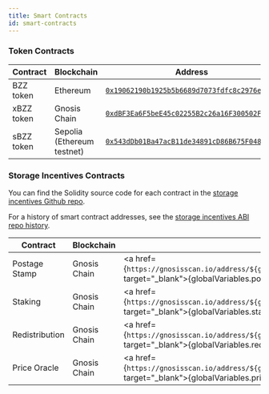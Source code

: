 ```yaml
---
title: Smart Contracts
id: smart-contracts
---
```


### Token Contracts
|Contract|Blockchain | Address             | 
| ---------------------- | ------------------------------- |--------- |
|BZZ token| Ethereum          | [`0x19062190b1925b5b6689d7073fdfc8c2976ef8cb`](https://ethplorer.io/address/0x19062190b1925b5b6689d7073fdfc8c2976ef8cb)                |
|xBZZ token | Gnosis Chain    | [`0xdBF3Ea6F5beE45c02255B2c26a16F300502F68da`](https://gnosisscan.io/token/0xdbf3ea6f5bee45c02255b2c26a16f300502f68da) |
|sBZZ token| Sepolia (Ethereum testnet) | [`0x543dDb01Ba47acB11de34891cD86B675F04840db`](https://sepolia.etherscan.io/address/0x543dDb01Ba47acB11de34891cD86B675F04840db)         |

### Storage Incentives Contracts

You can find the Solidity source code for each contract in the [storage incentives Github repo](https://github.com/ethersphere/storage-incentives 
). 

For a history of smart contract addresses, see the [storage incentives ABI repo history](https://github.com/ethersphere/go-storage-incentives-abi/commits/master/abi/abi_mainnet.go).

| Contract        | Blockchain   | Address                                                                                                        |
| --------------- | ------------ | -------------------------------------------------------------------------------------------------------------- |
| Postage Stamp   | Gnosis Chain | <a href={`https://gnosisscan.io/address/${globalVariables.postageStampContract}#code`} target="_blank">{globalVariables.postageStampContract}</a> |
| Staking         | Gnosis Chain | <a href={`https://gnosisscan.io/address/${globalVariables.stakingContract}#code`} target="_blank">{globalVariables.stakingContract}</a> |
| Redistribution  | Gnosis Chain | <a href={`https://gnosisscan.io/address/${globalVariables.redistributionContract}#code`} target="_blank">{globalVariables.redistributionContract}</a> |
| Price Oracle    | Gnosis Chain | <a href={`https://gnosisscan.io/address/${globalVariables.priceOracleContract}#code`} target="_blank">{globalVariables.priceOracleContract}</a> |
